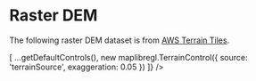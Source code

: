 
# Raster DEM

The following raster DEM dataset is from [AWS Terrain Tiles](https://registry.opendata.aws/terrain-tiles/).

<div style={{ marginTop: 20, height: 550 }}>
  <Map
    zoom={4}
    mapOptions={{
      maxZoom: 14
    }}
    mapStyle={{
      version: 8,
      sources: {
        rasterSource: {
          type: 'raster',
          tiles: [
            'https://s3.amazonaws.com/elevation-tiles-prod/geotiff/{z}/{x}/{y}.tif'
          ],
          tileSize: 512,
          maxzoom: 14,
          minzoom: 0
        },
        terrainSource: {
          type: 'raster-dem',
          tiles: [
            'https://s3.amazonaws.com/elevation-tiles-prod/geotiff/{z}/{x}/{y}.tif'
          ],
          tileSize: 512,
          maxzoom: 14,
          minzoom: 0
        }
      },
      layers: [
        {
          id: 'raster-layer',
          type: 'raster',
          source: 'rasterSource'
        }
      ]
    }}
    getControls={() => [
      ...getDefaultControls(),
      new maplibregl.TerrainControl({
        source: 'terrainSource',
        exaggeration: 0.05
      })
    ]}
  />
</div>
